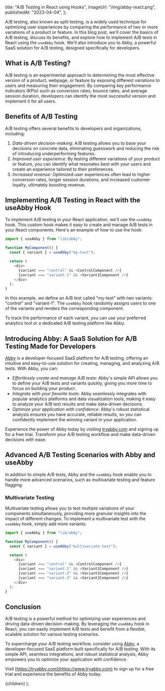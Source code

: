 
  title: "A/B Testing in React using Hooks",
  imageUrl: "/img/abby-react.png",
  publishedAt: "2023-04-04",
};

A/B testing, also known as split testing, is a widely used technique for optimizing user experiences by comparing the performance of two or more variations of a product or feature. In this blog post, we'll cover the basics of A/B testing, discuss its benefits, and explore how to implement A/B tests in React using the `useAbby` hook. We'll also introduce you to Abby, a powerful SaaS solution for A/B testing, designed specifically for developers.

## What is A/B Testing?

A/B testing is an experimental approach to determining the most effective version of a product, webpage, or feature by exposing different variations to users and measuring their engagement. By comparing key performance indicators (KPIs) such as conversion rates, bounce rates, and average session duration, developers can identify the most successful version and implement it for all users.

## Benefits of A/B Testing

A/B testing offers several benefits to developers and organizations, including:

1. _Data-driven decision-making_: A/B testing allows you to base your decisions on concrete data, eliminating guesswork and reducing the risk of introducing underperforming features.
2. _Improved user experience_: By testing different variations of your product or feature, you can identify what resonates best with your users and create an experience tailored to their preferences.
3. _Increased revenue_: Optimized user experiences often lead to higher conversion rates, longer session durations, and increased customer loyalty, ultimately boosting revenue.

## Implementing A/B Testing in React with the useAbby Hook

To implement A/B testing in your React application, we'll use the `useAbby` hook. This custom hook makes it easy to create and manage A/B tests in your React components. Here's an example of how to use the hook:

```js
import { useAbby } from "lib/abby";

function MyComponent() {
  const { variant } = useAbby("my-test");

  return (
    <div>
      {variant === "control" && <ControlComponent />}
      {variant === "variant-1" && <Variant1Component />}
    </div>
  );
}
```

In this example, we define an A/B test called "my-test" with two variants: "control" and "variant-1". The `useAbby` hook randomly assigns users to one of the variants and renders the corresponding component.

To track the performance of each variant, you can use your preferred analytics tool or a dedicated A/B testing platform like Abby.

## Introducing Abby: A SaaS Solution for A/B Testing Made for Developers

[Abby](https://www.tryabby.com) is a developer-focused SaaS platform for A/B testing, offering an intuitive and easy-to-use solution for creating, managing, and analyzing A/B tests. With Abby, you can:

- _Effortlessly create and manage A/B tests_: Abby's simple API allows you to define your A/B tests and variants quickly, giving you more time to focus on building your product.
- _Integrate with your favorite tools_: Abby seamlessly integrates with popular analytics platforms and data visualization tools, making it easy to analyze your A/B test results and make data-driven decisions.
- _Optimize your application with confidence_: Abby's robust statistical analysis ensures you have accurate, reliable results, so you can confidently implement the winning variant in your application.

Experience the power of Abby today by visiting [tryabby.com](https://www.tryabby.com) and signing up for a free trial. Transform your A/B testing workflow and make data-driven decisions with ease.

## Advanced A/B Testing Scenarios with Abby and useAbby

In addition to simple A/B tests, Abby and the `useAbby` hook enable you to handle more advanced scenarios, such as multivariate testing and feature flagging.

### Multivariate Testing

Multivariate testing allows you to test multiple variations of your components simultaneously, providing more granular insights into the impact of different changes. To implement a multivariate test with the `useAbby` hook, simply add more variants:

```javascript
import { useAbby } from "lib/abby";

function MyComponent() {
  const { variant } = useAbby("multivariate-test");

  return (
    <div>
      {variant === "control" && <ControlComponent />}
      {variant === "variant-1" && <Variant1Component />}
      {variant === "variant-2" && <Variant2Component />}
      {variant === "variant-3" && <Variant3Component />}
    </div>
  );
}
```

## Conclusion

A/B testing is a powerful method for optimizing user experiences and driving data-driven decision-making. By leveraging the `useAbby` hook in React, you can easily implement A/B tests and benefit from a flexible, scalable solution for various testing scenarios.

To supercharge your A/B testing workflow, consider using [Abby](https://www.tryabby.com), a developer-focused SaaS platform built specifically for A/B testing. With its simple API, seamless integrations, and robust statistical analysis, Abby empowers you to optimize your application with confidence.

Visit [https://tryabby.com](https://www.tryabby.com) to sign up for a free trial and experience the benefits of Abby today.

  <BlogLayout seoTitle="Abby & Next.js" meta={meta}>
    {children}
  </BlogLayout>
);
